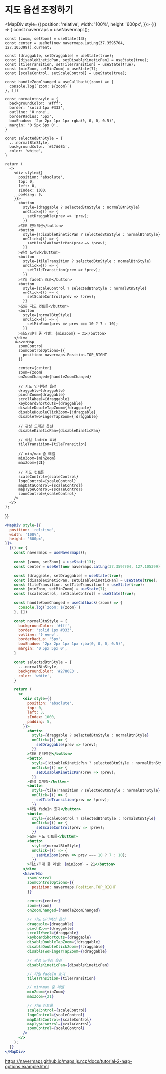
# 지도 옵션 조정하기

<MapDiv style={{
  position: 'relative',
  width: '100%',
  height: '600px',
}}>
  {() => {
    const navermaps = useNavermaps();
    
    const [zoom, setZoom] = useState(13);
    const center = useRef(new navermaps.LatLng(37.3595704, 127.105399)).current;

    const [draggable, setDraggable] = useState(true);
    const [disableKineticPan, setDisableKineticPan] = useState(true);
    const [tileTransition, setTileTransition] = useState(true);
    const [minZoom, setMinZoom] = useState(7);
    const [scaleControl, setScaleControl] = useState(true);

    const handleZoomChanged = useCallback((zoom) => {
      console.log(`zoom: ${zoom}`)
    }, [])

    const normalBtnStyle = {
      backgroundColor: '#fff',
      border: 'solid 1px #333',
      outline: '0 none',
      borderRadius: '5px',
      boxShadow: '2px 2px 1px 1px rgba(0, 0, 0, 0.5)',
      margin: '0 5px 5px 0',
    }

    const selectedBtnStyle = {
      ...normalBtnStyle,
      backgroundColor: '#2780E3',
      color: 'white',
    }

    return (
      <>
        <div style={{
          position: 'absolute',
          top: 0,
          left: 0,
          zIndex: 1000,
          padding: 5,
        }}>
          <button
            style={draggable ? selectedBtnStyle : normalBtnStyle}
            onClick={() => {
              setDraggable(prev => !prev);
            }}
          >지도 인터렉션</button>
          <button
            style={!disableKineticPan ? selectedBtnStyle : normalBtnStyle}
            onClick={() => {
              setDisableKineticPan(prev => !prev);
            }}
          >관성 드래깅</button>
          <button
            style={tileTransition ? selectedBtnStyle : normalBtnStyle}
            onClick={() => {
              setTileTransition(prev => !prev);
            }}
          >타일 fadeIn 효과</button>
          <button
            style={scaleControl ? selectedBtnStyle : normalBtnStyle}
            onClick={() => {
              setScaleControl(prev => !prev);
            }}
          >모든 지도 컨트롤</button>
          <button
            style={normalBtnStyle}
            onClick={() => {
              setMinZoom(prev => prev === 10 ? 7 : 10);
            }}
          >최소/최대 줌 레벨: {minZoom} ~ 21</button>
        </div>
        <NaverMap 
          zoomControl
          zoomControlOptions={{
            position: navermaps.Position.TOP_RIGHT
          }}
          
          center={center}
          zoom={zoom}
          onZoomChanged={handleZoomChanged}

          // 지도 인터랙션 옵션
          draggable={draggable}
          pinchZoom={draggable}
          scrollWheel={draggable}
          keyboardShortcuts={draggable}
          disableDoubleTapZoom={!draggable}
          disableDoubleClickZoom={!draggable}
          disableTwoFingerTapZoom={!draggable}

          // 관성 드래깅 옵션
          disableKineticPan={disableKineticPan}

          // 타일 fadeIn 효과
          tileTransition={tileTransition}

          // min/max 줌 레벨
          minZoom={minZoom}
          maxZoom={21}

          // 지도 컨트롤
          scaleControl={scaleControl}
          logoControl={scaleControl}
          mapDataControl={scaleControl}
          mapTypeControl={scaleControl}
          zoomControl={scaleControl}
        />
      </>
    );
  }}
</MapDiv>

``` jsx
<MapDiv style={{
  position: 'relative',
  width: '100%',
  height: '600px',
}}>
  {() => {
    const navermaps = useNavermaps();
    
    const [zoom, setZoom] = useState(13);
    const center = useRef(new navermaps.LatLng(37.3595704, 127.105399)).current;

    const [draggable, setDraggable] = useState(true);
    const [disableKineticPan, setDisableKineticPan] = useState(true);
    const [tileTransition, setTileTransition] = useState(true);
    const [minZoom, setMinZoom] = useState(7);
    const [scaleControl, setScaleControl] = useState(true);

    const handleZoomChanged = useCallback((zoom) => {
      console.log(`zoom: ${zoom}`)
    }, [])

    const normalBtnStyle = {
      backgroundColor: '#fff',
      border: 'solid 1px #333',
      outline: '0 none',
      borderRadius: '5px',
      boxShadow: '2px 2px 1px 1px rgba(0, 0, 0, 0.5)',
      margin: '0 5px 5px 0',
    }

    const selectedBtnStyle = {
      ...normalBtnStyle,
      backgroundColor: '#2780E3',
      color: 'white',
    }

    return (
      <>
        <div style={{
          position: 'absolute',
          top: 0,
          left: 0,
          zIndex: 1000,
          padding: 5,
        }}>
          <button
            style={draggable ? selectedBtnStyle : normalBtnStyle}
            onClick={() => {
              setDraggable(prev => !prev);
            }}
          >지도 인터렉션</button>
          <button
            style={!disableKineticPan ? selectedBtnStyle : normalBtnStyle}
            onClick={() => {
              setDisableKineticPan(prev => !prev);
            }}
          >관성 드래깅</button>
          <button
            style={tileTransition ? selectedBtnStyle : normalBtnStyle}
            onClick={() => {
              setTileTransition(prev => !prev);
            }}
          >타일 fadeIn 효과</button>
          <button
            style={scaleControl ? selectedBtnStyle : normalBtnStyle}
            onClick={() => {
              setScaleControl(prev => !prev);
            }}
          >모든 지도 컨트롤</button>
          <button
            style={normalBtnStyle}
            onClick={() => {
              setMinZoom(prev => prev === 10 ? 7 : 10);
            }}
          >최소/최대 줌 레벨: {minZoom} ~ 21</button>
        </div>
        <NaverMap 
          zoomControl
          zoomControlOptions={{
            position: navermaps.Position.TOP_RIGHT
          }}
          
          center={center}
          zoom={zoom}
          onZoomChanged={handleZoomChanged}

          // 지도 인터랙션 옵션
          draggable={draggable}
          pinchZoom={draggable}
          scrollWheel={draggable}
          keyboardShortcuts={draggable}
          disableDoubleTapZoom={!draggable}
          disableDoubleClickZoom={!draggable}
          disableTwoFingerTapZoom={!draggable}

          // 관성 드래깅 옵션
          disableKineticPan={disableKineticPan}

          // 타일 fadeIn 효과
          tileTransition={tileTransition}

          // min/max 줌 레벨
          minZoom={minZoom}
          maxZoom={21}

          // 지도 컨트롤
          scaleControl={scaleControl}
          logoControl={scaleControl}
          mapDataControl={scaleControl}
          mapTypeControl={scaleControl}
          zoomControl={scaleControl}
        />
      </>
    );
  }}
</MapDiv>
```

https://navermaps.github.io/maps.js.ncp/docs/tutorial-2-map-options.example.html